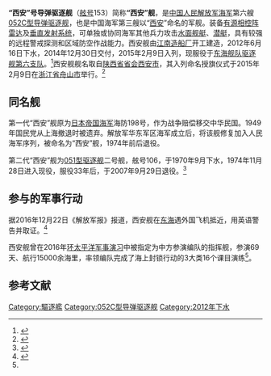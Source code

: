 {{expand|time=2015-02-12T04:20:28+00:00}}
{{军舰模板
|名称= 西安舰  [[File:Naval_Ensign_of_the_People's_Republic_of_China.svg|30px]]
|图片= [[File:PLANS_Xi'an_(DDG-153)_20160815.jpg|300px]]
|照片说明=
|舰名来源= [[陕西省|陕西省]][[西安市|西安市]]
|拥有国= [[中华人民共和国|中华人民共和国]]
|制造= [[江南造船厂|江南造船厂]]
|型号= [[052C型导弹驱逐舰|052C型导弹驱逐舰]]
|动工=
|下水=2012年6月16日
|服役=2015年2月9日
|狀態= 在役
|荣誉=
|正常=5700吨
|满载=6400吨
|全长= 155.5米
|全宽= 17.2米
|吃水= 6米
|动力方式= [[柴-燃交替|柴-燃交替]]（CODOG）
|发动机= [[QC280燃气轮机|QC280]][[燃气轮机|燃气轮机]]×2<br>[[MTU-20_V956_TB92柴油机|MTU-20 V956 TB92]][[柴油机|柴油机]]×2
|極速= 约30节
|續航= 约4000海里（18节）
|乘員= 220人
|艦載機= [[卡-28|卡-28]]×1或[[直-9#直-9C|直-9C]]×1
|搜索系统=H/SJD-9型舰壳主/被动声纳<br>H/LJP-349型火控雷达<br>H/LJG-346型有源相控阵雷达<br>H/LJQ-366型超视距对海搜索雷达<br>H/LJP-344A型相控阵火控雷达<br>H/LJQ-364型对海/低空搜索雷达<br>H/LJQ-517B型对空警戒雷达
|武器系统= 6单元[[海红旗-9|HHQ-9]][[防空导弹|防空导弹]][[垂直发射系统|垂直发射系统]]×8<br>4联装[[鹰击-62J|YJ-62J]][[反舰导弹|反舰导弹]]×2<br>H/PJ-87型单管100毫米舰炮<br>[[H/PJ-12型7管30毫米舰炮|H/PJ-12型7管30毫米舰炮]]×2<br>3联装7424型324mm鱼雷发射器×2
|电战系统= H/RJZ-726型电子对抗系统<br>18联装H/RJZ-726-4A型干扰发射装置×4
|其它=
}}

'''“西安”号导弹驱逐舰'''（[[舷号|舷号]]153）简称'''“西安”舰'''，是[[中国人民解放军海军|中国人民解放军海军]]第六艘[[052C型导弹驱逐舰|052C型导弹驱逐舰]]，也是中国海军第三艘以“[[西安|西安]]”命名的军舰。装备[[有源相控阵雷达|有源相控阵雷达]]及[[垂直发射系统|垂直发射系统]]，可单独或协同海军其他兵力攻击[[水面舰艇|水面舰艇]]、[[潜艇|潜艇]]，具有较强的远程警戒探测和区域防空作战能力。西安舰由[[江南造船厂|江南造船厂]]开工建造，2012年6月16日下水，2014年12月30日交付，2015年2月9日入列，现服役于[[东海舰队|东海舰队]][[驱逐舰第六支队|驱逐舰第六支队]]。<ref>{{cite web |url=http://jnshipyard.cssc.net.cn/compay_mod_file/news_detail.php?cart=3&id=371 |title=江南造船全面完成2014年工作目标 |publisher=中国船舶工业集团公司 |date=2015-01-19 |access-date=2015-02-12 |archive-date=2016-06-05 |archive-url=https://web.archive.org/web/20160605115633/http://jnshipyard.cssc.net.cn/compay_mod_file/news_detail.php?cart=3&id=371 |dead-url=no }}</ref>西安舰舰名取自[[陕西省|陕西省]][[首府|省会]][[西安市|西安市]]，其入列命名授旗仪式于2015年2月9日在[[浙江省|浙江省]][[舟山市|舟山市]]举行。<ref>{{cite news |url= |title=新型导弹驱逐舰西安舰入列 |publisher=人民海军报 |date=2015-02-09 }}</ref>

==同名舰==
第一代“西安”舰原为[[日本帝国海军|日本帝国海军]]海防198号，作为战争赔偿移交中华民国。1949年国民党从上海撤退时被遗弃。解放军华东军区海军成立后，将该舰修复加入人民海军序列，被命名为“西安”舰，1974年前后退役。

第二代“西安”舰为[[051型驱逐舰|051型驱逐舰]]二号舰，舷号106，于1970年9月下水，1974年11月28日进入现役，服役33年后，于2007年9月29日退役。<ref>{{Cite web |url=http://mil.sohu.com/20071012/n252610041.shtml |title=中国第一代国产导弹驱逐舰西安号退役(图) |access-date=2016-12-23 |archive-date=2016-12-24 |archive-url=https://web.archive.org/web/20161224030702/http://mil.sohu.com/20071012/n252610041.shtml |dead-url=no }}</ref>

==参与的军事行动==
据2016年12月22日《解放军报》报道，西安舰在[[东海|东海]]遇外国飞机抵近，用英语警告并取证。<ref name=ifeng>{{Cite web |url=http://news.ifeng.com/a/20161223/50463666_0.shtml |title=西安舰在东海遇外国飞机抵近 用英语警告并取证 |access-date=2016-12-23 |archive-date=2017-01-18 |archive-url=https://web.archive.org/web/20170118174935/http://news.ifeng.com/a/20161223/50463666_0.shtml |dead-url=no }}</ref>

西安舰曾在2016年[[环太平洋军事演习|环太平洋军事演习]]中被指定为中方参演编队的指挥舰，参演69天、航行15000余海里，率领编队完成了海上封锁行动的3大类16个课目演练<ref name=ifeng/>。

== 参考文献 ==
{{reflist}}

{{驱逐舰第六支队}}
{{052C型导弹驱逐舰}}
[[Category:驅逐艦|Category:驅逐艦]]
[[Category:052C型导弹驱逐舰|Category:052C型导弹驱逐舰]]
[[Category:2012年下水|Category:2012年下水]]